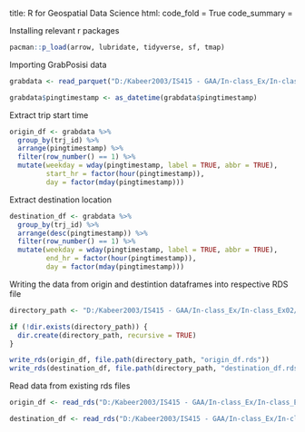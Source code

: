 title: R for Geospatial Data Science
html:
  code_fold = True
  code_summary = 

Installing relevant r packages

```r
pacman::p_load(arrow, lubridate, tidyverse, sf, tmap)
```

Importing GrabPosisi data 

```r
grabdata <- read_parquet("D:/Kabeer2003/IS415 - GAA/In-class_Ex/In-class_Ex02/data/GrabPosisi/part-00000.parquet")
```

```r
grabdata$pingtimestamp <- as_datetime(grabdata$pingtimestamp)
```

Extract trip start time

```r
origin_df <- grabdata %>%
  group_by(trj_id) %>%
  arrange(pingtimestamp) %>%
  filter(row_number() == 1) %>%
  mutate(weekday = wday(pingtimestamp, label = TRUE, abbr = TRUE), 
         start_hr = factor(hour(pingtimestamp)),
         day = factor(mday(pingtimestamp)))


```


Extract destination location

```r
destination_df <- grabdata %>%
  group_by(trj_id) %>%
  arrange(desc(pingtimestamp)) %>%
  filter(row_number() == 1) %>%
  mutate(weekday = wday(pingtimestamp, label = TRUE, abbr = TRUE), 
         end_hr = factor(hour(pingtimestamp)),
         day = factor(mday(pingtimestamp)))


```

Writing the data from origin and destintion dataframes into
respective RDS file

```r
directory_path <- "D:/Kabeer2003/IS415 - GAA/In-class_Ex/In-class_Ex02/data/rds/"

if (!dir.exists(directory_path)) {
  dir.create(directory_path, recursive = TRUE)
}

write_rds(origin_df, file.path(directory_path, "origin_df.rds"))
write_rds(destination_df, file.path(directory_path, "destination_df.rds"))

```

Read data from existing rds files

```r
origin_df <- read_rds("D:/Kabeer2003/IS415 - GAA/In-class_Ex/In-class_Ex02/data/rds/origin_df.rds")

destination_df <- read_rds("D:/Kabeer2003/IS415 - GAA/In-class_Ex/In-class_Ex02/data/rds/destination_df.rds")
```

